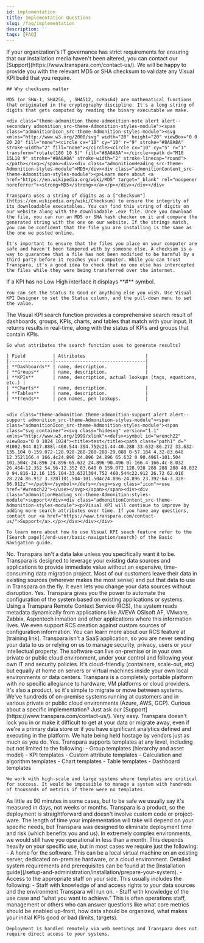 ```yaml
---
id: implementation
title: Implementation Questions
slug: /faq/implementation
description: ''
tags: [FAQ]
---
```



<SearchWrapper>
<AccordionGroup>
  <Accordion title="How to obtain hash values for the Visual KPI installation?">
    If your organization's IT governance has strict requirements for ensuring that our installation media haven't been altered, you can contact our [Support](https://www.transpara.com/contact-us/). We will be happy to provide you with the relevant MD5 or SHA checksum to validate any Visual KPI build that you require.

    ## Why checksums matter

    MD5 (or SHA-1, SHA256, , SHA512, ccHas64) are mathematical functions that originated in the cryptography discipline. It's a long string of digits that gets computed by reading the binary executable we make.

    <div class="theme-admonition theme-admonition-note alert alert--secondary admonition_src-theme-Admonition-styles-module"><span class="admonitionIcon_src-theme-Admonition-styles-module"><svg xmlns="http://www.w3.org/2000/svg" width="20" height="20" viewBox="0 0 20 20" fill="none"><circle cx="10" cy="10" r="9" stroke="#8A8A8A" stroke-width="2" fill="none"></circle><circle cx="10" cy="5" r="1" transform="rotate(180 10 5)" fill="#8A8A8A"></circle><path d="M10 15L10 9" stroke="#8A8A8A" stroke-width="2" stroke-linecap="round"></path></svg></span><div><div class="admonitionHeading_src-theme-Admonition-styles-module">MD5</div><div class="admonitionContent_src-theme-Admonition-styles-module"><p>Learn more about <a href="https://en.wikipedia.org/wiki/MD5" target="_blank" rel="noopener noreferrer"><strong>MD5</strong></a></p></div></div></div>

    Transpara uses a string of digits as a ["checksum"](https://en.wikipedia.org/wiki/Checksum) to ensure the integrity of its downloadable executables. You can find this string of digits on our website along with the downloadable .exe file. Once you download the file, you can run an MD5 or SHA hash checker on it and compare the generated string with the one on our website. If the strings match, you can be confident that the file you are installing is the same as the one we posted online.

    It's important to ensure that the files you place on your computer are safe and haven't been tampered with by someone else. A checksum is a way to guarantee that a file has not been modified to be harmful by a third party before it reaches your computer. While you can trust Transpara, it's a good idea to check that no one else has intercepted the files while they were being transferred over the internet.
  </Accordion>

  <Accordion title="Can the # symbol be removed for a KPI with no Low-High interface?">
    If a KPI has no Low High interface it displays **#** symbol.

    You can set the Status to Good or anything else you wish. Use Visual KPI Designer to set the Status column, and the pull-down menu to set the value.    
  </Accordion>

  <Accordion title="Visual KPI Search: What Fields or Attributes Are Used?">
    The Visual KPI search function provides a comprehensive search result of dashboards, groups, KPIs, charts, and tables that match with your input. It returns results in real-time, along with the status of KPIs and groups that contain KPIs. 

    So what attributes the search function uses to generate results?

    | Field          | Attributes                      |
    |----------------|---------------------------------|
    | **Dashboards** | name, description.              |
    | **Groups**     | name, description.              |
    | **KPIs**       | name, description, actual lookups (tags, equations, etc.) |
    | **Charts**     | name, description.              |
    | **Tables**     | name, description.              |
    | **Trends**     | pen names, pen lookups.         |

  
    <div class="theme-admonition theme-admonition-support alert alert--support admonition_src-theme-Admonition-styles-module"><span class="admonitionIcon_src-theme-Admonition-styles-module"><span class="svg_container"><svg class="hidesvg" version="1.1" xmlns="http://www.w3.org/1999/xlink"><defs><symbol id="wrench22" viewBox="0 0 1024 1024"><title>test</title><path class="path1" d=" M1002.944 817.888l-460.544-394.752c21.44-40.288 33.632-86.272 33.632-135.104 0-159.072-128.928-288-288-288-29.088 0-57.184 4.32-83.648 12.352l166.4 166.4c24.896 24.896 24.896 65.632 0 90.496l-101.504 101.504c-24.896 24.896-65.632 24.896-90.496 0l-166.4-166.4c-8.032 26.464-12.352 54.56-12.352 83.648 0 159.072 128.928 288 288 288 48.832 0 94.816-12.16 135.104-33.632l394.752 460.544c22.912 26.72 62.016 28.224 86.912 3.328l101.504-101.504c24.896-24.896 23.392-64-3.328-86.912z"></path></symbol></defs></svg><svg class="icon"><use href="#wrench22"></use></svg></span></span><div><div class="admonitionHeading_src-theme-Admonition-styles-module">support</div><div class="admonitionContent_src-theme-Admonition-styles-module"><p>Visual KPI will continue to improve by adding more search attributes over time. If you have any questions, contact our <a href="https://www.transpara.com/contact-us/">Support</a>.</p></div></div></div>

    To learn more about how to use Visual KPI seach feature refer to the [Search page](/end-user/basic-navigation/search) of the Basic Navigation guide.
  </Accordion>

  <Accordion title="Do I have to move or migrate all of my data into the Transpara platform?">
    No. Transpara isn't a data lake unless you specifically want it to be. Transpara is designed to leverage your existing data sources and applications to provide immediate value without an expensive, time-consuming data migration project. Most of our customers leave their data in existing sources (wherever makes the most sense) and put that data to use in Transpara on the fly. It even lets you change your data sources without disruption.
  </Accordion>

  <Accordion title="Can you automate the system (initial and ongoing configuration)?">
    Yes. Transpara gives you the power to automate the configuration of the system based on existing applications or systems. Using a Transpara Remote Context Service (RCS), the system reads metadata dynamically from applications like AVEVA OSIsoft AF, VMware, Zabbix, Aspentech inmation and other applications where this information lives. We even support RCS creation against custom sources of configuration information. You can learn more about our RCS feature at [training link].
  </Accordion>

  <Accordion title="Is this a SaaS application or can we host it ourselves (on-premise or our own cloud)?">
    Transpara isn't a SaaS application, so you are never sending your data to us or relying on us to manage security, privacy, users or your intellectual property. The software can live on-premise or in your own private or public cloud environment, under your control and following your own IT and security policies. It's cloud-friendly (containers, scale-out, etc) but equally at home on servers or virtual machines inside your own local environments or data centers.
  </Accordion>

  <Accordion title="How easy is it to move Transpara between platforms (e.g. to new hardware, from on-premise to cloud, or between different cloud providers)?">
    Transpara is a completely portable platform with no specific allegiance to hardware, VM platforms or cloud providers. It's also a product, so it's simple to migrate or move between systems. We've hundreds of on-premise systems running at customers and in various private or public cloud environments (Azure, AWS, GCP). Curious about a specific implementation? Just ask our [Support](https://www.transpara.com/contact-us/).
  </Accordion>

  <Accordion title="How easy is it to move Transpara out of the stack if we're unhappy (export data, etc)?">
    Very easy. Transpara doesn't lock you in or make it difficult to get at your data or migrate away, even if we're a primary data store or if you have significant analytics defined and executing in the platform. We hate being held hostage by vendors just as much as you do.
  </Accordion>

  <Accordion title="Do you support templates?">
    Yes. Transpara supports templates at any level, including but not limited to the following: 
    - Group templates (hierarchy and asset model) 
    - KPI templates 
    - Custom attribute templates 
    - Calculation and algorithm templates 
    - Chart templates 
    - Table templates 
    - Dashboard templates
    
    We work with high-scale and large systems where templates are critical for success. It would be impossible to manage a system with hundreds of thousands of metrics if there were no templates.
  </Accordion>

  <Accordion title="How long does a typical implementation take?">
    As little as 90 minutes in some cases, but to be safe we usually say it's measured in days, not weeks or months. Transpara is a product, so the deployment is straightforward and doesn't involve custom code or project-ware. The length of time your implementation will take will depend on your specific needs, but Transpara was designed to eliminate deployment time and risk (which benefits you and us). In extremely complex environments, we would still have you operational in less than a month.
  </Accordion>

  <Accordion title="What customer resources are required for implementation?">
    This depends heavily on your specific use, but in most cases we require just the following: 
    - A home for the software. This can be a local virtual machine on an existing server, dedicated on-premise hardware, or a cloud environment. Detailed system requirements and prerequisites can be found at the [Installation guide](/setup-and-administration/installation/prepare-your-system).
    - Access to the appropriate staff on your side. This usually includes the following: 
        - Staff with knowledge of and access rights to your data sources and the environment Transpara will run on.
        - Staff with knowledge of the use case and “what you want to achieve.” This is often operations staff, management or others who can answer questions like what core metrics should be enabled up-front, how data should be organized, what makes your initial KPIs good or bad (limits, targets). 
        
    Deployment is handled remotely via web meetings and Transpara does not require direct access to your systems.
  </Accordion>

</AccordionGroup>
</SearchWrapper>
